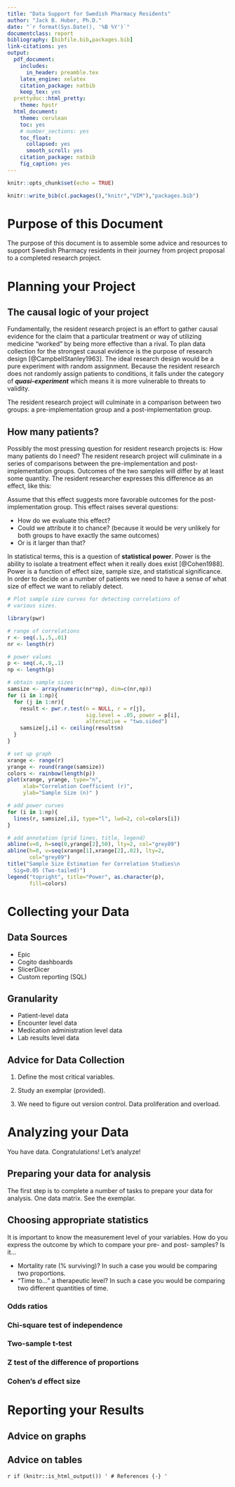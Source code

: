 ```yaml
---
title: "Data Support for Swedish Pharmacy Residents"
author: "Jack B. Huber, Ph.D."
date: "`r format(Sys.Date(), '%B %Y')`"
documentclass: report
bibliography: [bibfile.bib,packages.bib]
link-citations: yes
output:
  pdf_document:
    includes:
      in_header: preamble.tex
    latex_engine: xelatex
    citation_package: natbib
    keep_tex: yes
  prettydoc::html_pretty:
    theme: hpstr
  html_document:
    theme: cerulean
    toc: yes
    # number_sections: yes
    toc_float:
      collapsed: yes
      smooth_scroll: yes
    citation_package: natbib
    fig_caption: yes
---
```


```r
knitr::opts_chunk$set(echo = TRUE)

knitr::write_bib(c(.packages(),"knitr","VIM"),"packages.bib")
```

# Purpose of this Document
The purpose of this document is to assemble some advice and resources to support Swedish Pharmacy residents in their journey from project proposal to a completed research project.

# Planning your Project

## The causal logic of your project
Fundamentally, the resident research project is an effort to gather causal evidence for the claim that a particular treatment or way of utilizing medicine "worked" by being more effective than a rival. To plan data collection for the strongest causal evidence is the purpose of research design [@CampbellStanley1963]. The ideal research design would be a pure experiment with random assignment. Because the resident research does not randomly assign patients to conditions, it falls under the category of _**quasi-experiment**_ which means it is more vulnerable to threats to validity.

The resident research project will culminate in a comparison between two groups: a pre-implementation group and a post-implementation group.


## How many patients?

Possibly the most pressing question for resident research projects is: How many patients do I need? The resident research project will culiminate in a series of comparisons between the pre-implementation and post-implementation groups. Outcomes of the two samples will differ by at least some quantity. The resident researcher expresses this difference as an effect, like this:

Assume that this effect suggests more favorable outcomes for the post-implementation group. This effect raises several questions:

- How do we evaluate this effect?
- Could we attribute it to chance? (because it would be very unlikely for both groups to have exactly the same outcomes)
- Or is it larger than that?

In statistical terms, this is a question of **statistical power**. Power is the ability to isolate a treatment effect when it really does exist [@Cohen1988]. Power is a function of effect size, sample size, and statistical significance. In order to decide on a number of patients we need to have a sense of what size of effect we want to reliably detect.

```r
# Plot sample size curves for detecting correlations of
# various sizes.

library(pwr)

# range of correlations
r <- seq(.1,.5,.01)
nr <- length(r)

# power values
p <- seq(.4,.9,.1)
np <- length(p)

# obtain sample sizes
samsize <- array(numeric(nr*np), dim=c(nr,np))
for (i in 1:np){
  for (j in 1:nr){
    result <- pwr.r.test(n = NULL, r = r[j],
                         sig.level = .05, power = p[i],
                         alternative = "two.sided")
    samsize[j,i] <- ceiling(result$n)
  }
}

# set up graph
xrange <- range(r)
yrange <- round(range(samsize))
colors <- rainbow(length(p))
plot(xrange, yrange, type="n",
     xlab="Correlation Coefficient (r)",
     ylab="Sample Size (n)" )

# add power curves
for (i in 1:np){
  lines(r, samsize[,i], type="l", lwd=2, col=colors[i])
}

# add annotation (grid lines, title, legend)
abline(v=0, h=seq(0,yrange[2],50), lty=2, col="grey89")
abline(h=0, v=seq(xrange[1],xrange[2],.02), lty=2,
       col="grey89")
title("Sample Size Estimation for Correlation Studies\n
  Sig=0.05 (Two-tailed)")
legend("topright", title="Power", as.character(p),
       fill=colors)
```


# Collecting your Data

## Data Sources

- Epic
- Cogito dashboards
- SlicerDicer
- Custom reporting (SQL)

## Granularity

- Patient-level data
- Encounter level data
- Medication administration level data
- Lab results level data

## Advice for Data Collection

1. Define the most critical variables.

2. Study an exemplar (provided).

3. We need to figure out version control. Data proliferation and overload. 

# Analyzing your Data
You have data. Congratulations! Let's analyze!


## Preparing your data for analysis
The first step is to complete a number of tasks to prepare your data for analysis. One data matrix. See the exemplar.

## Choosing appropriate statistics
It is important to know the measurement level of your variables. How do you express the outcome by which to compare your pre- and post- samples? Is it...

- Mortality rate (% surviving)? In such a case you would be comparing two proportions.
- "Time to..." a therapeutic level? In such a case you would be comparing two different quantities of time.

### Odds ratios

### Chi-square test of independence

### Two-sample t-test

### Z test of the difference of proportions

### Cohen's _d_ effect size

# Reporting your Results

## Advice on graphs

## Advice on tables

`r if (knitr::is_html_output()) '
# References {-}
'`
<div id="refs"></div>